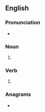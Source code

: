 {{also|Snipes}}
==English==

===Pronunciation===
* {{IPA|/snaɪps/|lang=en}}
{{rfap|lang=en}}

===Noun===
{{head|en|noun form}}

# {{plural of|snipe|lang=en}}

===Verb===
{{head|en|verb form}}

# {{en-third-person singular of|snipe}}

===Anagrams===
* {{anagrams|en|a=einpss|Espins|epsins|sepsin|spines}}